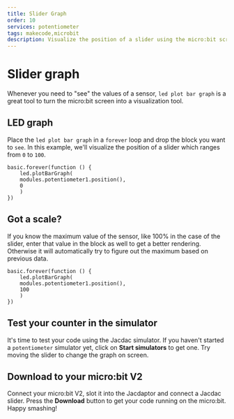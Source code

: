 ```yaml
---
title: Slider Graph
order: 10
services: potentiometer
tags: makecode,microbit
description: Visualize the position of a slider using the micro:bit screen.
---
```


# Slider graph

Whenever you need to "see" the values of a sensor, `led plot bar graph` is a great tool to turn the micro:bit screen into a visualization tool.

## LED graph

Place the `led plot bar graph` in a `forever` loop and drop the block you want to `see`. In this example, we'll visualize the position of a slider
which ranges from `0` to `100`.

```blocks
basic.forever(function () {
    led.plotBarGraph(
    modules.potentiometer1.position(),
    0
    )
})
```

## Got a scale?

If you know the maximum value of the sensor, like 100% in the case of the slider, enter that value in the block as well to get a better rendering.
Otherwise it will automatically try to figure out the maximum based on previous data.

```blocks
basic.forever(function () {
    led.plotBarGraph(
    modules.potentiometer1.position(),
    100
    )
})
```


## Test your counter in the simulator

It's time to test your code using the Jacdac simulator. If you haven't started a `potentiometer` simulator yet,
click on **Start simulators** to get one.
Try moving the slider to change the graph on screen.

## Download to your micro:bit V2

Connect your micro:bit V2, slot it into the Jacdaptor and connect a Jacdac slider.
Press the **Download** button to get your code running on the micro:bit. Happy smashing!

<MakeCodeProjectFooter serviceNames="potentiometer" />

